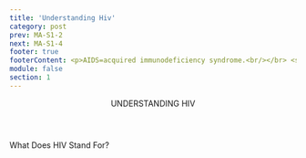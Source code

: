 ```yaml
---
title: 'Understanding Hiv'
category: post
prev: MA-S1-2
next: MA-S1-4
footer: true
footerContent: <p>AIDS=acquired immunodeficiency syndrome.<br/></br> <span class='font-bold'> References&#58; 1. </span> National Institutes of Health. HIV and AIDS&#58; The Basics. August 16, 2021. Accessed May 19, 2022. https://hivinfo.nih.gov/understanding-hiv/fact-sheets/hiv-and-aids-basics <b>2</b>. UNAIDS. HVI and AIDS - Basic Facts. Accessed May 19, 2022. https://www.unaids.org/en/frequently-asked-questions-about-hiv-and-aids#:~:text=HIV%20is%20a%20retrovirus%20that,immune%20system%2C%20leading%20to%20immunodeficiency </p>
module: false
section: 1
---
```


<Header title="ok">
  UNDERSTANDING <span className="text-red">HIV</span>
</Header>

<SubHeader>What Does HIV Stand For?</SubHeader>

<LetterBig letters="HIV" red />
<LetterSmall letters="Humans,Immunodeficiency,Virus" />

<SingleLayout center>
  <List
    raw
    type="simple"
    list="HIV makes it hard for people to fight off diseases or infections<sup1</sup>
    There is currently no cure for HIV, but with proper medical care, HIV can be controlled<sup>2</sup>
    People with HIV who get effective HIV treatment can live long, healthy lives and protect their partners<sup>2</sup>
    If not treated, HIV can progress to AIDS<sup>1</sup>"
  />
</SingleLayout>
